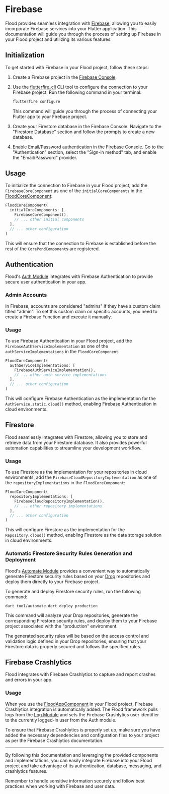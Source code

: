 # Firebase

Flood provides seamless integration with [Firebase](https://www.firebase.com/), allowing you to easily incorporate Firebase services into your Flutter application. This documentation will guide you through the process of setting up Firebase in your Flood project and utilizing its various features.

## Initialization

To get started with Firebase in your Flood project, follow these steps:

1. Create a Firebase project in the [Firebase Console](https://console.firebase.google.com/).

2. Use the [flutterfire_cli](https://pub.dev/packages/flutterfire_cli) CLI tool to configure the connection to your Firebase project. Run the following command in your terminal:

    ```bash
    flutterfire configure
    ```

    This command will guide you through the process of connecting your Flutter app to your Firebase project.

3. Create your Firestore database in the Firebase Console. Navigate to the "Firestore Database" section and follow the prompts to create a new database.

4. Enable Email/Password authentication in the Firebase Console. Go to the "Authentication" section, select the "Sign-in method" tab, and enable the "Email/Password" provider.

## Usage

To initialize the connection to Firebase in your Flood project, add the `FirebaseCoreComponent` as one of the `initialCoreComponents` in the [FloodCoreComponent](/pond/core):

```dart
FloodCoreComponent(
  initialCoreComponents: [
    FirebaseCoreComponent(),
    // ... other initial components
  ],
  // ... other configuration
)
```

This will ensure that the connection to Firebase is established before the rest of the `CorePondComponent`s are registered.

## Authentication

Flood's [Auth Module](/auth) integrates with Firebase Authentication to provide secure user authentication in your app.

### Admin Accounts

In Firebase, accounts are considered "admins" if they have a custom claim titled "admin". To set this custom claim on specific accounts, you need to create a Firebase Function and execute it manually.

### Usage

To use Firebase Authentication in your Flood project, add the `FirebaseAuthServiceImplementation` as one of the `authServiceImplementations` in the `FloodCoreComponent`:

```dart
FloodCoreComponent(
  authServiceImplementations: [
    FirebaseAuthServiceImplementation(),
    // ... other auth service implementations
  ],
  // ... other configuration
)
```

This will configure Firebase Authentication as the implementation for the `AuthService.static.cloud()` method, enabling Firebase Authentication in cloud environments.

## Firestore

Flood seamlessly integrates with Firestore, allowing you to store and retrieve data from your Firestore database. It also provides powerful automation capabilities to streamline your development workflow.

### Usage

To use Firestore as the implementation for your repositories in cloud environments, add the `FirebaseCloudRepositoryImplementation` as one of the `repositoryImplementations` in the `FloodCoreComponent`:

```dart
FloodCoreComponent(
  repositoryImplementations: [
    FirebaseCloudRepositoryImplementation(),
    // ... other repository implementations
  ],
  // ... other configuration
)
```

This will configure Firestore as the implementation for the `Repository.cloud()` method, enabling Firestore as the data storage solution in cloud environments.

### Automatic Firestore Security Rules Generation and Deployment

Flood's [Automate Module](/automate) provides a convenient way to automatically generate Firestore security rules based on your [Drop](/drop) repositories and deploy them directly to your Firebase project.

To generate and deploy Firestore security rules, run the following command:

```
dart tool/automate.dart deploy production
```

This command will analyze your Drop repositories, generate the corresponding Firestore security rules, and deploy them to your Firebase project associated with the "production" environment.

The generated security rules will be based on the access control and validation logic defined in your Drop repositories, ensuring that your Firestore data is properly secured and follows the specified rules.

## Firebase Crashlytics

Flood integrates with Firebase Crashlytics to capture and report crashes and errors in your app.

### Usage

When you use the [FloodAppComponent](/pond/app) in your Flood project, Firebase Crashlytics integration is automatically added. The Flood framework pulls logs from the [Log Module](/logs) and sets the Firebase Crashlytics user identifier to the currently logged-in user from the Auth module.

To ensure that Firebase Crashlytics is properly set up, make sure you have added the necessary dependencies and configuration files to your project as per the Firebase Crashlytics documentation.

---

By following this documentation and leveraging the provided components and implementations, you can easily integrate Firebase into your Flood project and take advantage of its authentication, database, messaging, and crashlytics features.

Remember to handle sensitive information securely and follow best practices when working with Firebase and user data.

